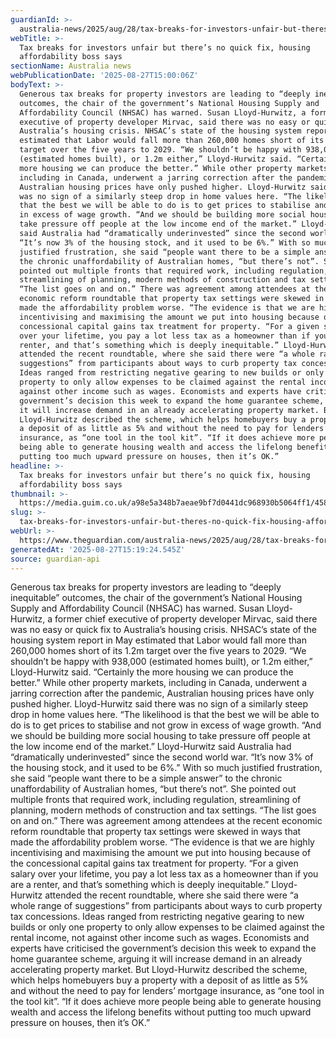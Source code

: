 ```yaml
---
guardianId: >-
  australia-news/2025/aug/28/tax-breaks-for-investors-unfair-but-theres-no-quick-fix-housing-affordability-boss-says
webTitle: >-
  Tax breaks for investors unfair but there’s no quick fix, housing
  affordability boss says
sectionName: Australia news
webPublicationDate: '2025-08-27T15:00:06Z'
bodyText: >-
  Generous tax breaks for property investors are leading to “deeply inequitable”
  outcomes, the chair of the government’s National Housing Supply and
  Affordability Council (NHSAC) has warned. Susan Lloyd-Hurwitz, a former chief
  executive of property developer Mirvac, said there was no easy or quick fix to
  Australia’s housing crisis. NHSAC’s state of the housing system report in May
  estimated that Labor would fall more than 260,000 homes short of its 1.2m
  target over the five years to 2029. “We shouldn’t be happy with 938,000
  (estimated homes built), or 1.2m either,” Lloyd-Hurwitz said. “Certainly the
  more housing we can produce the better.” While other property markets,
  including in Canada, underwent a jarring correction after the pandemic,
  Australian housing prices have only pushed higher. Lloyd-Hurwitz said there
  was no sign of a similarly steep drop in home values here. “The likelihood is
  that the best we will be able to do is to get prices to stabilise and not grow
  in excess of wage growth. “And we should be building more social housing to
  take pressure off people at the low income end of the market.” Lloyd-Hurwitz
  said Australia had “dramatically underinvested” since the second world war.
  “It’s now 3% of the housing stock, and it used to be 6%.” With so much
  justified frustration, she said “people want there to be a simple answer” to
  the chronic unaffordability of Australian homes, “but there’s not”. She
  pointed out multiple fronts that required work, including regulation,
  streamlining of planning, modern methods of construction and tax settings.
  “The list goes on and on.” There was agreement among attendees at the recent
  economic reform roundtable that property tax settings were skewed in ways that
  made the affordability problem worse. “The evidence is that we are highly
  incentivising and maximising the amount we put into housing because of the
  concessional capital gains tax treatment for property. “For a given salary
  over your lifetime, you pay a lot less tax as a homeowner than if you are a
  renter, and that’s something which is deeply inequitable.” Lloyd-Hurwitz
  attended the recent roundtable, where she said there were “a whole range of
  suggestions” from participants about ways to curb property tax concessions.
  Ideas ranged from restricting negative gearing to new builds or only one
  property to only allow expenses to be claimed against the rental income, not
  against other income such as wages. Economists and experts have criticised the
  government’s decision this week to expand the home guarantee scheme, arguing
  it will increase demand in an already accelerating property market. But
  Lloyd-Hurwitz described the scheme, which helps homebuyers buy a property with
  a deposit of as little as 5% and without the need to pay for lenders’ mortgage
  insurance, as “one tool in the tool kit”. “If it does achieve more people
  being able to generate housing wealth and access the lifelong benefits without
  putting too much upward pressure on houses, then it’s OK.”
headline: >-
  Tax breaks for investors unfair but there’s no quick fix, housing
  affordability boss says
thumbnail: >-
  https://media.guim.co.uk/a98e5a348b7aeae9bf7d0441dc968930b5064ff1/458_0_3333_2667/500.jpg
slug: >-
  tax-breaks-for-investors-unfair-but-theres-no-quick-fix-housing-affordability-boss-says
webUrl: >-
  https://www.theguardian.com/australia-news/2025/aug/28/tax-breaks-for-investors-unfair-but-theres-no-quick-fix-housing-affordability-boss-says
generatedAt: '2025-08-27T15:19:24.545Z'
source: guardian-api
---
```

Generous tax breaks for property investors are leading to “deeply inequitable” outcomes, the chair of the government’s National Housing Supply and Affordability Council (NHSAC) has warned. Susan Lloyd-Hurwitz, a former chief executive of property developer Mirvac, said there was no easy or quick fix to Australia’s housing crisis. NHSAC’s state of the housing system report in May estimated that Labor would fall more than 260,000 homes short of its 1.2m target over the five years to 2029. “We shouldn’t be happy with 938,000 (estimated homes built), or 1.2m either,” Lloyd-Hurwitz said. “Certainly the more housing we can produce the better.” While other property markets, including in Canada, underwent a jarring correction after the pandemic, Australian housing prices have only pushed higher. Lloyd-Hurwitz said there was no sign of a similarly steep drop in home values here. “The likelihood is that the best we will be able to do is to get prices to stabilise and not grow in excess of wage growth. “And we should be building more social housing to take pressure off people at the low income end of the market.” Lloyd-Hurwitz said Australia had “dramatically underinvested” since the second world war. “It’s now 3% of the housing stock, and it used to be 6%.” With so much justified frustration, she said “people want there to be a simple answer” to the chronic unaffordability of Australian homes, “but there’s not”. She pointed out multiple fronts that required work, including regulation, streamlining of planning, modern methods of construction and tax settings. “The list goes on and on.” There was agreement among attendees at the recent economic reform roundtable that property tax settings were skewed in ways that made the affordability problem worse. “The evidence is that we are highly incentivising and maximising the amount we put into housing because of the concessional capital gains tax treatment for property. “For a given salary over your lifetime, you pay a lot less tax as a homeowner than if you are a renter, and that’s something which is deeply inequitable.” Lloyd-Hurwitz attended the recent roundtable, where she said there were “a whole range of suggestions” from participants about ways to curb property tax concessions. Ideas ranged from restricting negative gearing to new builds or only one property to only allow expenses to be claimed against the rental income, not against other income such as wages. Economists and experts have criticised the government’s decision this week to expand the home guarantee scheme, arguing it will increase demand in an already accelerating property market. But Lloyd-Hurwitz described the scheme, which helps homebuyers buy a property with a deposit of as little as 5% and without the need to pay for lenders’ mortgage insurance, as “one tool in the tool kit”. “If it does achieve more people being able to generate housing wealth and access the lifelong benefits without putting too much upward pressure on houses, then it’s OK.”
